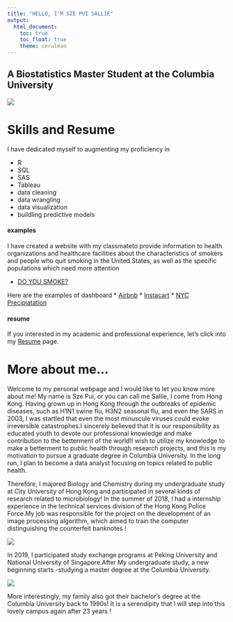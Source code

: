 ```yaml
---
title: "HELLO, I'M SZE PUI SALLIE"
output: 
  html_document:
    toc: true
    toc_float: true
    theme: cerulean
---
```



## A Biostatistics Master Student at the Columbia University

![](images/img1.jpg)

# Skills and Resume
I have dedicated myself to augmenting my proficiency in 

* R
* SQL
* SAS 
* Tableau
* data cleaning
* data wrangling 
* data visualization
* buildling predictive models


#### examples
I have created a website with my classmateto provide information to health organizations and healthcare facilities
about the characteristics of smokers and people who quit smoking in the United States, as well as
the specific populations which need more attention

* [DO YOU SMOKE?](https://lscelia.github.io/Smoking_in_US/index.html)

Here are the examples of dashboard
* [Airbnb](dashboard1.html)
* [Instacart](dashboard2.html)
* [NYC Precipiatation](dashboard3.html)

#### resume
If you interested in my academic and professional experience, let's click into my [Resume](Resume.html) page.

# More about me...
Welcome to my personal webpage and I would like to let you know more about me!
My name is Sze Pui, or you can call me Sallie, I come from Hong Kong. 
Having grown up in Hong Kong through the outbreaks of epidemic diseases, such as H1N1 swine flu, H3N2 seasonal flu, and even the SARS
in 2003, I was startled that even the most minuscule viruses could evoke irreversible catastrophes.I sincerely believed that it is our responsibility as educated youth to devote our professional knowledge and make contribution to the betterment of the world!I wish to utilize my knowledge to make a betterment to public health through research projects, and this is my motivation to pursue a graduate degree in Columbia University. In the long run, I plan to become a data analyst focusing on topics related to public health.


Therefore, I majored Biology and Chemistry during my undergraduate study at City University of Hong Kong and participated in several
kinds of research related to microbiology!
In the summer of 2018, I had a internship experience in the technical services division of the Hong
Kong Police Force.My job was responsible for the project on the development of an image
processing algorithm, which aimed to train the computer distinguishing the counterfeit banknotes !

![](images/img2.jpg)

In 2019, I participated study exchange programs at Peking University and National University of Singapore.After My undergraduate study, a new beginning starts -studying a master degree at the Columbia University.

![](images/img3.jpg)

More interestingly, my family also got their bachelor's degree at the Columbia University back to 1990s!
It is a serendipity that I will step into this lovely campus again after 23 years ! 


